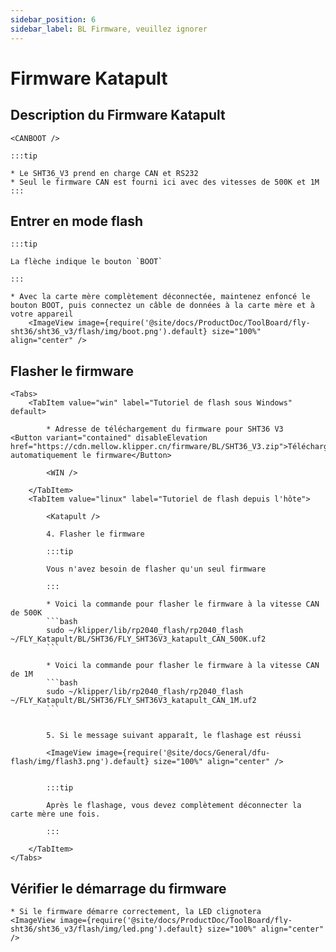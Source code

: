 ```yaml
---
sidebar_position: 6
sidebar_label: BL Firmware, veuillez ignorer
---
```







# Firmware Katapult

## Description du Firmware Katapult

    <CANBOOT />

    :::tip

    * Le SHT36_V3 prend en charge CAN et RS232
    * Seul le firmware CAN est fourni ici avec des vitesses de 500K et 1M
    :::

## Entrer en mode flash

    :::tip

    La flèche indique le bouton `BOOT`

    :::

    * Avec la carte mère complètement déconnectée, maintenez enfoncé le bouton BOOT, puis connectez un câble de données à la carte mère et à votre appareil
        <ImageView image={require('@site/docs/ProductDoc/ToolBoard/fly-sht36/sht36_v3/flash/img/boot.png').default} size="100%" align="center" />

## Flasher le firmware
    <Tabs>
        <TabItem value="win" label="Tutoriel de flash sous Windows" default>

            * Adresse de téléchargement du firmware pour SHT36 V3   <Button variant="contained" disableElevation href="https://cdn.mellow.klipper.cn/firmware/BL/SHT36_V3.zip">Télécharger automatiquement le firmware</Button>

            <WIN />
            
        </TabItem>
        <TabItem value="linux" label="Tutoriel de flash depuis l'hôte">
            
            <Katapult />

            4. Flasher le firmware

            :::tip

            Vous n'avez besoin de flasher qu'un seul firmware

            :::

            * Voici la commande pour flasher le firmware à la vitesse CAN de 500K
            ```bash
            sudo ~/klipper/lib/rp2040_flash/rp2040_flash ~/FLY_Katapult/BL/SHT36/FLY_SHT36V3_katapult_CAN_500K.uf2
            ```
                       
            * Voici la commande pour flasher le firmware à la vitesse CAN de 1M
            ```bash
            sudo ~/klipper/lib/rp2040_flash/rp2040_flash ~/FLY_Katapult/BL/SHT36/FLY_SHT36V3_katapult_CAN_1M.uf2
            ```


            5. Si le message suivant apparaît, le flashage est réussi

            <ImageView image={require('@site/docs/General/dfu-flash/img/flash3.png').default} size="100%" align="center" />


            :::tip

            Après le flashage, vous devez complètement déconnecter la carte mère une fois.

            :::

        </TabItem>
    </Tabs>

## Vérifier le démarrage du firmware

    * Si le firmware démarre correctement, la LED clignotera
    <ImageView image={require('@site/docs/ProductDoc/ToolBoard/fly-sht36/sht36_v3/flash/img/led.png').default} size="100%" align="center" />